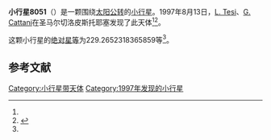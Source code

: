 {{Infobox planet
| bgcolour = #FFFFC0
| name = 8051 Pistoria
| symbol = 
| image = 
| caption = 
| discovery = yes
| discovery_ref = 
| discoverer = [[L._Tesi|L. Tesi]]、[[G._Cattani|G. Cattani]]
| discovery_site = [[圣马尔切洛皮斯托耶塞|圣马尔切洛皮斯托耶塞]] 
| discovered = 1997年8月13日
| designations = yes
| mp_name = 
| named_after = 
| alt_names = 1997 PP4/ 1987 TJ / 1994 TX16
| mp_category = [[主带小行星|主带小行星]]
| orbit_ref = <ref name="a">[http://ssd.jpl.nasa.gov/sbdb.cgi?sstr=8051 8051 Pistoria] {{Wayback|url=http://ssd.jpl.nasa.gov/sbdb.cgi?sstr=8051 |date=20201124030415 }}，小行星數據庫瀏覽器（JPL Small-Body Database Browser）－[[美国国家航空航天局|美国国家航空航天局]]喷气推进实验室</ref>
| epoch = 2456400.5 (2013年4月18日更新)
| aphelion = {{convert|2.574110314544814|AU|km|3|abbr=on|lk=out}}
| perihelion = {{convert|1.937798264450561|AU|km|3|abbr=on}}
| semimajor = {{convert|2.255954289497687|AU|km|3|abbr=on}}
| eccentricity = 0.141029464
| period = 1237.63867 [[日|日]]<br />3.39[[儒略年|儒略年]]
| avg_speed = 
| inclination = 5.528965721359249
| asc_node = 158.0485212041113
| mean_anomaly = 
| arg_peri = 229.2652318365859
| satellites = 
| physical_characteristics = yes
| dimensions = 
| mass = 
| density = 
| surface_grav = 
| escape_velocity = 
| sidereal_day = 
| axial_tilt = 
| pole_ecliptic_lat = 
| pole_ecliptic_lon = 
| albedo = 
| temperatures= 
| temp_name1 = 
| mean_temp_1 = 
| max_temp_1 = 
| temp_name2 = 
| max_temp_2 = 
| spectral_type = 
| abs_magnitude = 229.2652318365859
}}

'''小行星8051'''（{{lang-en|8051 Pistoria}}）是一颗围绕[[太阳|太阳]][[公转|公转]]的[[小行星|小行星]]。1997年8月13日，[[L._Tesi|L. Tesi]]、[[G._Cattani|G. Cattani]]在圣马尔切洛皮斯托耶塞发现了此天体<ref name="a" /><ref>{{cite news|title=小行星列表|url=http://cfa-www.harvard.edu/iau/lists/NumberedMPs.txt|accessdate=2013-07-08|newspaper=哈佛大学|archive-date=2008-05-17|archive-url=https://web.archive.org/web/20080517010638/http://cfa-www.harvard.edu/iau/lists/NumberedMPs.txt|dead-url=no}}</ref>。

这颗小行星的[[绝对星等|绝对星等]]为229.2652318365859等<ref name="a" />。

==参考文献==
{{reflist}}
{{Minor Planet Number|[[小行星8050|小行星8050]]|[[小行星8052|小行星8052]]}}

{{小天体}}

[[Category:小行星带天体|Category:小行星带天体]]
[[Category:1997年发现的小行星|Category:1997年发现的小行星]]

{{asteroid-stub}}